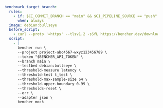 ```yaml title=".gitlab-ci.yml"
benchmark_target_branch:
  rules:
    - if: $CI_COMMIT_BRANCH == "main" && $CI_PIPELINE_SOURCE == "push"
      when: always
  image: debian:bullseye
  before_script:
    - curl --proto '=https' --tlsv1.2 -sSfL https://bencher.dev/download/install-cli.sh | sh
  script:
    - |
      bencher run \
      --project project-abc4567-wxyz123456789 \
      --token "$BENCHER_API_TOKEN" \
      --branch main \
      --testbed debian:bullseye \
      --threshold-measure latency \
      --threshold-test t_test \
      --threshold-max-sample-size 64 \
      --threshold-upper-boundary 0.99 \
      --thresholds-reset \
      --err \
      --adapter json \
      bencher mock
```
